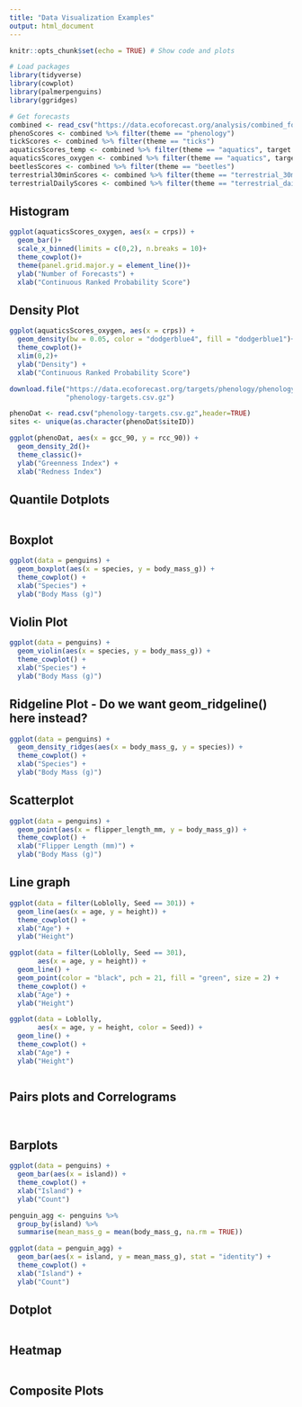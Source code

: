 ```yaml
---
title: "Data Visualization Examples"
output: html_document
---
```


```r
knitr::opts_chunk$set(echo = TRUE) # Show code and plots

# Load packages
library(tidyverse)
library(cowplot)
library(palmerpenguins)
library(ggridges)

# Get forecasts
combined <- read_csv("https://data.ecoforecast.org/analysis/combined_forecasts_scores.csv.gz")
phenoScores <- combined %>% filter(theme == "phenology")
tickScores <- combined %>% filter(theme == "ticks")
aquaticsScores_temp <- combined %>% filter(theme == "aquatics", target == "temperature")
aquaticsScores_oxygen <- combined %>% filter(theme == "aquatics", target == "oxygen")
beetlesScores <- combined %>% filter(theme == "beetles")
terrestrial30minScores <- combined %>% filter(theme == "terrestrial_30min")
terrestrialDailyScores <- combined %>% filter(theme == "terrestrial_daily")
```

## Histogram

```r

ggplot(aquaticsScores_oxygen, aes(x = crps)) +
  geom_bar()+
  scale_x_binned(limits = c(0,2), n.breaks = 10)+
  theme_cowplot()+
  theme(panel.grid.major.y = element_line())+
  ylab("Number of Forecasts") + 
  xlab("Continuous Ranked Probability Score")
```

## Density Plot

```r
ggplot(aquaticsScores_oxygen, aes(x = crps)) +
  geom_density(bw = 0.05, color = "dodgerblue4", fill = "dodgerblue1")+
  theme_cowplot()+
  xlim(0,2)+
  ylab("Density") + 
  xlab("Continuous Ranked Probability Score")
```

```r

download.file("https://data.ecoforecast.org/targets/phenology/phenology-targets.csv.gz",
              "phenology-targets.csv.gz")

phenoDat <- read.csv("phenology-targets.csv.gz",header=TRUE)
sites <- unique(as.character(phenoDat$siteID))

ggplot(phenoDat, aes(x = gcc_90, y = rcc_90)) +
  geom_density_2d()+
  theme_classic()+
  ylab("Greenness Index") + 
  xlab("Redness Index")
```

## Quantile Dotplots

```r

```

## Boxplot 

```r
ggplot(data = penguins) +
  geom_boxplot(aes(x = species, y = body_mass_g)) +
  theme_cowplot() +
  xlab("Species") +
  ylab("Body Mass (g)")

```

## Violin Plot

```r
ggplot(data = penguins) +
  geom_violin(aes(x = species, y = body_mass_g)) +
  theme_cowplot() +
  xlab("Species") +
  ylab("Body Mass (g)")
```

## Ridgeline Plot - Do we want geom_ridgeline() here instead?

```r
ggplot(data = penguins) +
  geom_density_ridges(aes(x = body_mass_g, y = species)) +
  theme_cowplot() +
  xlab("Species") +
  ylab("Body Mass (g)")
```

## Scatterplot

```r
ggplot(data = penguins) +
  geom_point(aes(x = flipper_length_mm, y = body_mass_g)) +
  theme_cowplot() +
  xlab("Flipper Length (mm)") +
  ylab("Body Mass (g)")
```

## Line graph

```r
ggplot(data = filter(Loblolly, Seed == 301)) +
  geom_line(aes(x = age, y = height)) +
  theme_cowplot() +
  xlab("Age") +
  ylab("Height")
```

```r
ggplot(data = filter(Loblolly, Seed == 301),
       aes(x = age, y = height)) +
  geom_line() +
  geom_point(color = "black", pch = 21, fill = "green", size = 2) +
  theme_cowplot() +
  xlab("Age") +
  ylab("Height")
```

```r
ggplot(data = Loblolly,
       aes(x = age, y = height, color = Seed)) +
  geom_line() +
  theme_cowplot() +
  xlab("Age") +
  ylab("Height")
```

```r

```

## Pairs plots and Correlograms

```r

```

```r

```

## Barplots

```r
ggplot(data = penguins) +
  geom_bar(aes(x = island)) +
  theme_cowplot() +
  xlab("Island") +
  ylab("Count")
```

```r
penguin_agg <- penguins %>%
  group_by(island) %>%
  summarise(mean_mass_g = mean(body_mass_g, na.rm = TRUE))

ggplot(data = penguin_agg) +
  geom_bar(aes(x = island, y = mean_mass_g), stat = "identity") +
  theme_cowplot() +
  xlab("Island") +
  ylab("Count")
```

## Dotplot

```r

```

## Heatmap

```r

```

## Composite Plots

```r

```

```r

```
